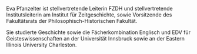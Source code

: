 Eva Pfanzelter ist stellvertretende Leiterin FZDH und stellvertretende Institutsleiterin am Institut für Zeitgeschichte, sowie Vorsitzende des Fakultätsrats der Philosophisch-Historischen Fakultät.

Sie studierte Geschichte sowie die Fächerkombination Englisch und EDV für Geisteswissenschaften an der Universität Innsbruck sowie an der Eastern Illinois University Charleston.
